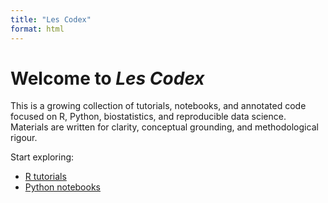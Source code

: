 ```yaml
---
title: "Les Codex"
format: html
---
```


# Welcome to *Les Codex*

This is a growing collection of tutorials, notebooks, and annotated code focused on R, Python, biostatistics, and reproducible data science. Materials are written for clarity, conceptual grounding, and methodological rigour.

Start exploring:

-   [R tutorials](posts/r/)
-   [Python notebooks](posts/python/)
